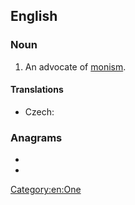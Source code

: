 ==English==

===Noun===
{{en-noun}}

# An advocate of [[monism]].

====Translations====
{{trans-top|advocate of monism}}
* Czech: {{t|cs|monista|m}}
{{trans-mid}}
{{trans-bottom}}

===Anagrams===
* {{anagrams|en|inmost}}
* {{anagrams|en|omnist}}

[[Category:en:One]]